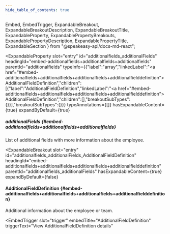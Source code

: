 ```yaml
---
hide_table_of_contents: true
---
```

  Embed,
  EmbedTrigger,
  ExpandableBreakout,
  ExpandableBreakoutDescription,
  ExpandableBreakoutTitle,
  ExpandableProperty,
  ExpandablePropertyBreakouts,
  ExpandablePropertyDescription,
  ExpandablePropertyTitle,
  ExpandableSection
} from "@speakeasy-api/docs-md-react";

<ExpandableSection>

<ExpandableProperty
  slot="entry"
  id="additionalfields_additionalFields"
  headingId="embed-additionalfields+additionalfields+additionalfields"
  parentId="additionalfields"
  typeInfo={{"label":"array","linkedLabel":"<a href=\"#embed-additionalfields+additionalfields+additionalfields+additionalfielddefinition\">AdditionalFieldDefinition</a>","children":[{"label":"AdditionalFieldDefinition","linkedLabel":"<a href=\"#embed-additionalfields+additionalfields+additionalfields+additionalfielddefinition\">AdditionalFieldDefinition</a>","children":[],"breakoutSubTypes":{}}],"breakoutSubTypes":{}}}
  typeAnnotations={[]}
  hasExpandableContent={true}
  expandByDefault={true}
>

<ExpandablePropertyTitle slot="title">

##### additionalFields \{#embed-additionalfields+additionalfields+additionalfields\}

</ExpandablePropertyTitle>

<ExpandablePropertyDescription slot="description">

List of additional fields with more information about the employee.

</ExpandablePropertyDescription>

<ExpandablePropertyBreakouts slot="breakouts">

<ExpandableBreakout
  slot="entry"
  id="additionalfields_additionalFields_AdditionalFieldDefinition"
  headingId="embed-additionalfields+additionalfields+additionalfields+additionalfielddefinition"
  parentId="additionalfields_additionalFields"
  hasExpandableContent={true}
  expandByDefault={false}
>

<ExpandableBreakoutTitle slot="title">

#### AdditionalFieldDefinition \{#embed-additionalfields+additionalfields+additionalfields+additionalfielddefinition\}

</ExpandableBreakoutTitle>

<ExpandableBreakoutDescription slot="description">

Additional information about the employee or team.

</ExpandableBreakoutDescription>

<Embed slot="embed">

<EmbedTrigger
  slot="trigger"
  embedTitle="AdditionalFieldDefinition"
  triggerText="View AdditionalFieldDefinition details"
>

<Embedadditionalfielddefinition />

</EmbedTrigger>

</Embed>

</ExpandableBreakout>

</ExpandablePropertyBreakouts>

</ExpandableProperty>

</ExpandableSection>